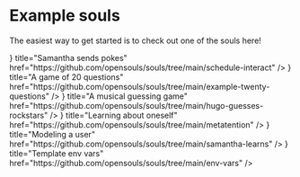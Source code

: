 # Example souls

The easiest way to get started is to check out one of the souls here!



<Cards>
  <Card
    icon={<FaHandPointer />}
    title="Samantha sends pokes"
    href="https://github.com/opensouls/souls/tree/main/schedule-interact"
  />
  <Card
    icon={<FaLightbulb />}
    title="A game of 20 questions"
    href="https://github.com/opensouls/souls/tree/main/example-twenty-questions"
  />
  <Card
    icon={<FaMusic />}
    title="A musical guessing game"
    href="https://github.com/opensouls/souls/tree/main/hugo-guesses-rockstars"
  />
  <Card
    icon={<FaBook />}
    title="Learning about oneself"
    href="https://github.com/opensouls/souls/tree/main/metatention"
  />
  <Card
    icon={<FaUser />}
    title="Modeling a user"
    href="https://github.com/opensouls/souls/tree/main/samantha-learns"
  />
  <Card
    icon={<FaCog />}
    title="Template env vars"
    href="https://github.com/opensouls/souls/tree/main/env-vars"
  />
</Cards>